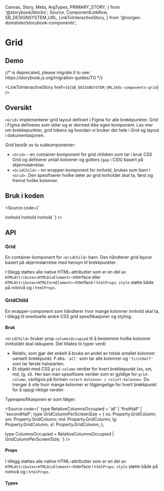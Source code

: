   Canvas,
  Story,
  Meta,
  ArgTypes,
  PRIMARY_STORY,
} from '@storybook/blocks';
  Source,
  ComponentLinkRow,
  SB_DESIGNSYSTEM_URL,
  LinkToInteractiveStory,
} from '@norges-domstoler/storybook-components';

<Meta of={GridStories} />

# Grid

<ComponentLinkRow
  docsHref=""
  githubHref="https://github.com/domstolene/designsystem/tree/master/components/src/components/Grid"
/>

## Demo

<Canvas>
  {/* <Story id="dds-components-grid--page-example" /> is deprecated, please migrate it to <Story of={referenceToStory} /> see: https://storybook.js.org/migration-guides/7.0 */}

  <Story id="dds-components-grid--page-example" />
</Canvas>

<LinkToInteractiveStory href={`${SB_DESIGNSYSTEM_URL}dds-components-grid`} />

## Oversikt

`<Grid>` implementerer grid layout definert i Figma for alle brekkpunkter. Grid i Figma defineres som stiler og er dermed ikke egen komponent.
Les mer om brekkepunkter, grid tokens og hvordan vi bruker det hele i <Link href="https://design.domstol.no/987b33f71/p/442cff-grid-og-layout/b/312b16" external>Grid og layout i dokumentasjonen</Link>.

Grid består av to subkomponenter:

- `<Grid>` - en container-komponent for grid children som tar i bruk CSS Grid og definerer antall kolonner og gutters (`gap` i CSS) basert på skjermstørrelse.
- `<GridChild>` - en wrapper-komponent for innhold, brukes som barn i `<Grid>`. Den spesifiserer hvilke deler av grid innholdet skal ta, først og fremst hvilke kolonner.

## Bruk i koden

<Source
  code={`

<Grid as="div">
  <GridChild columnsOccupied="all">innhold</GridChild>
  <GridChild
    columnsOccupied={{
      xs: '1/-1',
      sm: '1/7',
      md: '1/11',
      lg: '1/11',
      xl: '1/9',
    }}
  >
    innhold
  </GridChild>
  <GridChild
    columnsOccupied={{
      xs: '1/-1',
      sm: '7/9',
      md: '11/13',
      lg: '11/13',
      xl: '8/13',
    }}
  >
    innhold
  </GridChild>
</Grid>
`} />

## API

### Grid

En container-komponent for `<GridChild>` barn. Den håndterer grid layout basert på skjermstørrelse med hensyn til brekkpunkter.

<ArgTypes story={PRIMARY_STORY} />

I tillegg støttes alle native HTML-attributter som er en del av `HTMLAttributes<HTMLDivElement>`-interface eller `HTMLAttributes<HTMLFormElement>`-interface i `htmlProps`.
`style` støtte både på rotnivå og i `htmlProps`.

### GridChild

En wrapper-component som håndterer hvor mange kolonner innhold skal ta, i tillegg til eventuelle andre CSS grid spesifikasjoner og styling.

#### Bruk

`<GridChild>` bruker prop `columnsOccupied` til å bestemme hvilke kolonner innholdet skal okkupere.
Det tillates to typer verdi:

- Relativ, som gjør det enkelt å bruke en andel av totale antallet kolonner uansett brekkpunkt. F.eks. `'all'` som tar alle kolonner og `'firstHalf'` som tar første halvparten.
- Et objekt med CSS `grid-column` verdier for hvert brekkepunkt (xs, sm, md, lg, xl). Her kan man spesifisere verdier som er gyldige for `grid-column`, vanligvis på formen `<start-kolonne> / <slutt-kolonne>`. Du trenger å vite hvor mange kolonner er tilgjengelige for hvert brekkpunkt for å oppgi riktige verdier.

Typespesifikasjonen er som følger:

<Source
  code={`
  type RelativeColumnsOccupied = 'all' | 'firstHalf' | 'secondHalf';
  type GridColumnPerScreenSize = {
  xs: Property.GridColumn;
  sm: Property.GridColumn;
  md: Property.GridColumn;
  lg: Property.GridColumn;
  xl: Property.GridColumn;
  };

type ColumnsOccupied = RelativeColumnsOccupied | GridColumnPerScreenSize;
`}
/>

#### Props

<ArgTypes of={GridChild} />

I tillegg støttes alle native HTML-attributter som er en del av `HTMLAttributes<HTMLDivElement>`-interface i `htmlProps`.
`style` støtte både på rotnivå og i `htmlProps`.

#### Types
